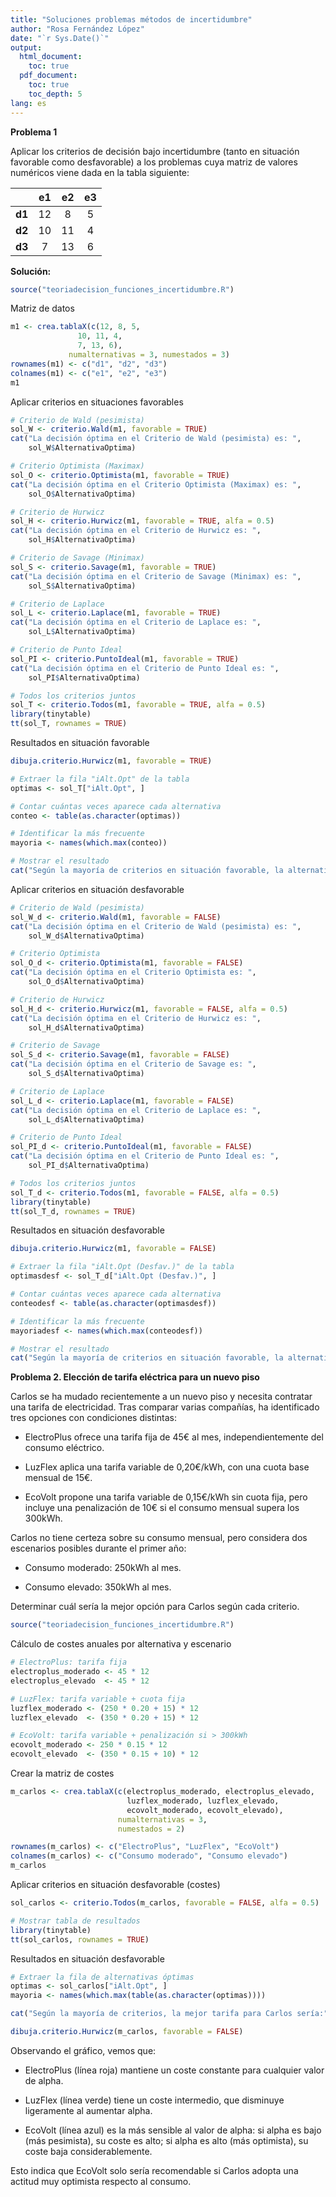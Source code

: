 ```yaml
---
title: "Soluciones problemas métodos de incertidumbre"
author: "Rosa Fernández López"
date: "`r Sys.Date()`"
output:
  html_document:
    toc: true
  pdf_document:
    toc: true
    toc_depth: 5
lang: es
---
```


**Problema 1**

Aplicar los criterios de decisión bajo incertidumbre (tanto en situación favorable
como desfavorable) a los problemas cuya matriz de valores numéricos viene dada en la tabla siguiente:

|  | e1 | e2 | e3 |
|:------|:----:|:----:|:----:|
| **d1**| 12 | 8  | 5  |
| **d2**| 10 | 11 | 4  |
| **d3**| 7  | 13 | 6  |

**Solución:**

```r
source("teoriadecision_funciones_incertidumbre.R")
```

Matriz de datos
```r
m1 <- crea.tablaX(c(12, 8, 5,
               10, 11, 4,
               7, 13, 6),
             numalternativas = 3, numestados = 3)
rownames(m1) <- c("d1", "d2", "d3")
colnames(m1) <- c("e1", "e2", "e3")
m1
```


Aplicar criterios en situaciones favorables
```r
# Criterio de Wald (pesimista)
sol_W <- criterio.Wald(m1, favorable = TRUE)
cat("La decisión óptima en el Criterio de Wald (pesimista) es: ",
    sol_W$AlternativaOptima)

# Criterio Optimista (Maximax)
sol_O <- criterio.Optimista(m1, favorable = TRUE)
cat("La decisión óptima en el Criterio Optimista (Maximax) es: ",
    sol_O$AlternativaOptima)

# Criterio de Hurwicz
sol_H <- criterio.Hurwicz(m1, favorable = TRUE, alfa = 0.5)
cat("La decisión óptima en el Criterio de Hurwicz es: ",
    sol_H$AlternativaOptima)

# Criterio de Savage (Minimax)
sol_S <- criterio.Savage(m1, favorable = TRUE)
cat("La decisión óptima en el Criterio de Savage (Minimax) es: ",
    sol_S$AlternativaOptima)

# Criterio de Laplace
sol_L <- criterio.Laplace(m1, favorable = TRUE)
cat("La decisión óptima en el Criterio de Laplace es: ",
    sol_L$AlternativaOptima)

# Criterio de Punto Ideal
sol_PI <- criterio.PuntoIdeal(m1, favorable = TRUE)
cat("La decisión óptima en el Criterio de Punto Ideal es: ",
    sol_PI$AlternativaOptima)

# Todos los criterios juntos
sol_T <- criterio.Todos(m1, favorable = TRUE, alfa = 0.5)
library(tinytable)
tt(sol_T, rownames = TRUE)

```


Resultados en situación favorable
```r
dibuja.criterio.Hurwicz(m1, favorable = TRUE)
```

```r
# Extraer la fila "iAlt.Opt" de la tabla
optimas <- sol_T["iAlt.Opt", ]

# Contar cuántas veces aparece cada alternativa
conteo <- table(as.character(optimas))

# Identificar la más frecuente
mayoria <- names(which.max(conteo))

# Mostrar el resultado
cat("Según la mayoría de criterios en situación favorable, la alternativa óptima es:", mayoria, "\n")


```

Aplicar criterios en situación desfavorable
```r
# Criterio de Wald (pesimista)
sol_W_d <- criterio.Wald(m1, favorable = FALSE)
cat("La decisión óptima en el Criterio de Wald (pesimista) es: ",
    sol_W_d$AlternativaOptima)

# Criterio Optimista
sol_O_d <- criterio.Optimista(m1, favorable = FALSE)
cat("La decisión óptima en el Criterio Optimista es: ",
    sol_O_d$AlternativaOptima)

# Criterio de Hurwicz
sol_H_d <- criterio.Hurwicz(m1, favorable = FALSE, alfa = 0.5)
cat("La decisión óptima en el Criterio de Hurwicz es: ",
    sol_H_d$AlternativaOptima)

# Criterio de Savage
sol_S_d <- criterio.Savage(m1, favorable = FALSE)
cat("La decisión óptima en el Criterio de Savage es: ",
    sol_S_d$AlternativaOptima)

# Criterio de Laplace
sol_L_d <- criterio.Laplace(m1, favorable = FALSE)
cat("La decisión óptima en el Criterio de Laplace es: ",
    sol_L_d$AlternativaOptima)

# Criterio de Punto Ideal
sol_PI_d <- criterio.PuntoIdeal(m1, favorable = FALSE)
cat("La decisión óptima en el Criterio de Punto Ideal es: ",
    sol_PI_d$AlternativaOptima)

# Todos los criterios juntos
sol_T_d <- criterio.Todos(m1, favorable = FALSE, alfa = 0.5)
library(tinytable)
tt(sol_T_d, rownames = TRUE)

```


Resultados en situación desfavorable
```r
dibuja.criterio.Hurwicz(m1, favorable = FALSE)
```
```r

# Extraer la fila "iAlt.Opt (Desfav.)" de la tabla
optimasdesf <- sol_T_d["iAlt.Opt (Desfav.)", ]

# Contar cuántas veces aparece cada alternativa
conteodesf <- table(as.character(optimasdesf))

# Identificar la más frecuente
mayoriadesf <- names(which.max(conteodesf))

# Mostrar el resultado
cat("Según la mayoría de criterios en situación favorable, la alternativa óptima es:", mayoriadesf, "\n")


```

**Problema 2. Elección de tarifa eléctrica para un nuevo piso**

Carlos se ha mudado recientemente a un nuevo piso y necesita contratar una tarifa de electricidad. Tras comparar varias compañías, ha identificado tres opciones con condiciones distintas:

- ElectroPlus ofrece una tarifa fija de 45€ al mes, independientemente del consumo eléctrico.

- LuzFlex aplica una tarifa variable de 0,20€/kWh, con una cuota base mensual de 15€.

- EcoVolt propone una tarifa variable de 0,15€/kWh sin cuota fija, pero incluye una penalización de 10€ si el consumo mensual supera los 300kWh.

Carlos no tiene certeza sobre su consumo mensual, pero considera dos escenarios posibles durante el primer año:

- Consumo moderado: 250kWh al mes.

- Consumo elevado: 350kWh al mes.

Determinar cuál sería la mejor opción para Carlos según cada criterio.

```r
source("teoriadecision_funciones_incertidumbre.R")
```

Cálculo de costes anuales por alternativa y escenario

```r
# ElectroPlus: tarifa fija
electroplus_moderado <- 45 * 12
electroplus_elevado  <- 45 * 12

# LuzFlex: tarifa variable + cuota fija
luzflex_moderado <- (250 * 0.20 + 15) * 12
luzflex_elevado  <- (350 * 0.20 + 15) * 12

# EcoVolt: tarifa variable + penalización si > 300kWh
ecovolt_moderado <- 250 * 0.15 * 12
ecovolt_elevado  <- (350 * 0.15 + 10) * 12
```

Crear la matriz de costes

```r
m_carlos <- crea.tablaX(c(electroplus_moderado, electroplus_elevado,
                          luzflex_moderado, luzflex_elevado,
                          ecovolt_moderado, ecovolt_elevado),
                        numalternativas = 3,
                        numestados = 2)

rownames(m_carlos) <- c("ElectroPlus", "LuzFlex", "EcoVolt")
colnames(m_carlos) <- c("Consumo moderado", "Consumo elevado")
m_carlos

```

Aplicar criterios en situación desfavorable (costes)

```r

sol_carlos <- criterio.Todos(m_carlos, favorable = FALSE, alfa = 0.5)

# Mostrar tabla de resultados
library(tinytable)
tt(sol_carlos, rownames = TRUE)

```

Resultados en situación desfavorable

```r
# Extraer la fila de alternativas óptimas
optimas <- sol_carlos["iAlt.Opt", ]
mayoria <- names(which.max(table(as.character(optimas))))

cat("Según la mayoría de criterios, la mejor tarifa para Carlos sería:", mayoria, "\n")
```

```r
dibuja.criterio.Hurwicz(m_carlos, favorable = FALSE)

```


Observando el gráfico, vemos que:

 - ElectroPlus (línea roja) mantiene un coste constante para cualquier valor de alpha.

 - LuzFlex (línea verde) tiene un coste intermedio, que disminuye ligeramente al aumentar alpha.

 - EcoVolt (línea azul) es la más sensible al valor de alpha: si alpha es bajo (más pesimista), su coste es alto; si alpha es alto (más optimista), su coste baja considerablemente.

 Esto indica que EcoVolt solo sería recomendable si Carlos adopta una actitud muy optimista respecto al consumo.
